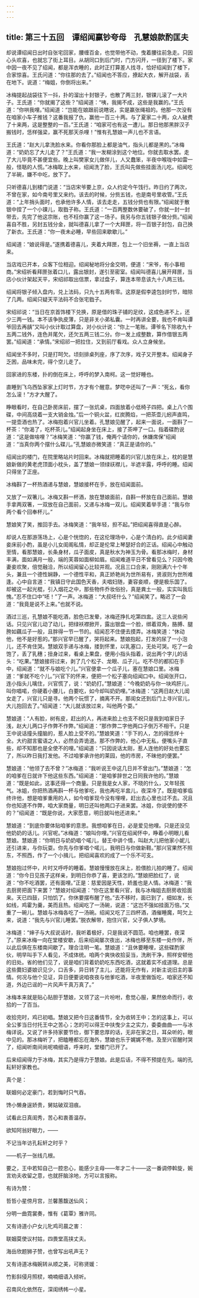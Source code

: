 ```yaml
---
---
---
```

title: 第三十五回　谭绍闻赢钞夸母　孔慧娘款酌匡夫
---



却说谭绍闻日出时自张宅回家，腰缠百金，也觉带他不动，曳着腰往前急走。只因心头欢喜，也就忘了街上耳目。从胡同口到后门时，门方闪开，一径到了楼下。家中因一夜不见了绍闻，都是浑衣睡的，此时正打算差人找寻，恰好绍闻到了楼下，合家惊喜。王氏问道：“你往那的去了。”绍闻也不答应，撩起大衣，解开战袋，丢在地下。说道：“梅姐，你倒将出来。”

冰梅提起战袋往下一抖，扑的溜出十封银子，也散了两三封，银锞儿滚了一大片子。王氏道：“你就揭了这些？”绍闻道：“咦，我揭不成，这些是我赢的。”王氏道：“你哄我哩。”绍闻道：“岂能在娘跟前说瞎说，实是赢张绳祖的。他那一次没有在咱家小车子推钱？这番我报了仇，赢他一百三十两。与了夏家二十两，众人破费了十来两，这是整整的一百。”王氏道：“咱家可也有这一遭儿。那日他那黑胖汉子搬钱时，恁样强梁，赢不死那天杀哩！”惟有孔慧娘一声儿也不言语。

王氏道：“赵大儿拿洗脸水来。你看你那脸上都是油气，指头儿都是黑的。”冰梅道：“奶奶忘了大儿走了？”王氏道：“我一发糊涂到这个地位。你就去取水罢。走了大儿毕竟不甚便宜些。晚上叫樊家女儿做伴儿，人又蠢笨，半夜中喉咙中如雷一般，怪聒的人慌。”冰梅取上水来，绍闻洗了脸，王氏叫先做些挂面汤儿吃。绍闻吃了半碗，嫌不中吃，放下了。

只听德喜儿到楼门说道：“当店宋爷要上京，众人约定今午饯行。昨日约了两次，不曾在家，如今南号里又来约。该去的时候，分赀五钱，也是南号里收管。”王氏道：“上年捎头面时，也承他许多人情，该去走走，五钱分赀也有限。”绍闻就于散银中捏了一个小锞儿，取戥子称。王氏道：“一百两整数休要破了，你就一封一封带去，先完了他这宗账，也不枉你赢了这一场子。我另与你五钱银子做分赀。”绍闻喜自不胜，另封五钱分金，就叫德喜儿拿了一个大拜匣，将一百银子封包，自己换了新衣。王氏道：“你一夜未必睡，早些回来歇歇儿。”

绍闻道：“娘说得是。”遂携着德喜儿，夹着大拜匣，包上一个旧坐褥，一直上当店来。

当店戏已开本，众客下位相迎。绍闻秘地将分金交明，便道：“宋爷，有小事相商。”宋绍祈看拜匣张着口儿，露出银封，遂引至密室。绍闻叫德喜儿展开拜匣，当店小伙计架起天平，宋绍祁取出信票，拿过盘子，算连本带息该九十八两三钱。

绍闻将银子倾入盘内，兑上法码，只九十五两有零。这原是假李逵包封时节，暗除了几两。绍闻只疑天平法码不合张宅戥子。

宋绍祁说：“当日在京首饰楼下兑换，原是借的珠子铺的足纹，这成色递不上，还少三两一钱。本不该争执皮薄，只是非关小弟私囊。一时再讲全要，我也不肯叫谭爷回去再龋”又叫小伙计取过算盘，对小伙计说：“你上一笔账。谭爷名下除收九十五两二钱外，连色并尾欠，还欠五两三钱二分。你一发上成整数，算作借银五两罢。”绍闻道：“承情。”宋绍祁一把拉住，又到前厅看戏。众人立身候坐。

绍闻坐不多时，只是打呵欠。顷刻排桌列座，序了次序，戏子又开整本。绍闻身子乏困，品味未完，得个空儿走了。

回家进的东楼，扑的倒在床上，呼呼的梦入南柯。这一觉好睡也。

直睡到飞乌西坠家家上灯时节，方才有个醒意。梦呓中还叫了一声：“死幺，看你怎么滚！”方才大醒了。

睁眼看时，在自己卧房床前，摆了一张炕桌，四面放着小低椅子四把。桌上八个围碟，中间高烧着一支大销金烛。”后一个铜火盆，红炭腾焰，一把茶壶儿蚓声直鸣，一提壶酒也热了。冰梅抱着兴官儿坐着。孔慧娘见醒了，起来一面说，一面斟了一杯茶：“你渴了，吃杯茶儿。”绍闻起身坐在床上，接了茶呷了一口。指着碟酌说道：“这是做啥哩？”冰梅笑道：“你赢了钱，俺两个请你的，休嫌席保”绍闻道：“当真你两个摆什么碟儿。”孔慧娘亦微笑道：“真正是请你的。”

绍闻出的楼门，在院里略站片时回来。冰梅就把睡着的兴官儿放在床上，枕的是慧娘新做的黄老虎顶面小枕头，盖了慧娘一领绿祆襟儿，半遮半露，呼呼的睡。绍闻只得坐了正座。

冰梅斟了一杯热酒递与慧娘，慧娘接杯在手，放在绍闻面前。

又放了一双箸儿。冰梅又斟一杯酒，放在慧娘面前，自斟一杯放在自己面前。慧娘手拿两双箸，一双放在自己面前，又递与冰梅一双儿。绍闻笑着举手道：“我与你两个看个回奉杯儿。”

慧娘笑了笑，推回手去。冰梅笑道：“我年轻，担不起。”把绍闻喜得直是心醉。

却说人在那游荡场上，心是个恍惚的，在这伦理场中，心是个清白的。此夕绍闻妻妾床前小酌，虽是小儿女闺阁私情，却正是伦常上琴瑟好合的正话。绍闻心中触动至情，看那慧娘，长条身材，瓜子面皮，真是秋水为神玉为骨。看那冰梅时，身材丰满，面如满月一般，端的芙蓉如面柳如眉。绍闻难道平日不曾看见么？只因今晚妻妾欢聚，倍觉融洽，所以绍闻留心比较并观。况且三口合来，刚刚满六十个年头，兼且一个德性娴静，一个德性平和，真正娇艳尚为世所易有，贤淑则为世所难逢。心中自言道：“我镇日守此国色天香，夫唱妇随，妻容妾顺，便是极乐国了。却被这一起光棍，引入烟花之中，那些物件乔妆俗扮，真是粪土一般，实实叫我后愧。”忍不住口中“呸！”了一声。冰梅道：“大叔呸什么？”绍闻笑了。略迟了一会道：“我竟是说不上来。”也就不说。

酒过三巡，孔慧娘不能吃酒，脸色已发晕，冰梅还挣扎吃第四盅。这三人说些闲话。只见兴官儿动了动儿，把绿袄襟掀开，露出银盘一个脸，绑着双角，胳膊、腿胯如藕瓜子一般，且胖得一节一节的。绍闻忍不住便去摸弄。冰梅笑道：“休动他，他不是好惹的。”那兴官早已醒了，哭将起来。慧娘抱起，打发的尿了一小泡儿，还不肯住哭。慧娘双手递与冰梅，搂到怀里，以乳塞口，无处可哭。吃了一会饱了，丢了乳穗；扭身过来，看桌上果盘，便用小指头指着，说出两个字儿的话头：“吃果。”慧娘接将过来，剥了几个松子、龙眼、瓜子儿。吃不尽的都扣在手中，绍闻道：“就不与娘吃个儿。”兴官便拿一个瓜子儿，塞在慧娘口里。冰梅道：“爹就不吃个儿。”兴官下的怀来，便把一个松子塞向绍闻口中。绍闻张开口，连小指头儿噙住，兴官慌了，说：“奶奶打。”慧娘道：“今晚奶奶与你一块鸡肝儿，叫你唱喏，你硬着小腰儿，白要吃，如今却叫奶奶哩。”冰梅道：“这两日赵大儿闺女走了，兴官儿只是寻。他两个玩惯了，摘离不开。那闺女还到后门上寻兴官儿，大儿抱回去了。”绍闻道：“大儿就该放过来，叫他两个耍。”

慧娘道：“人有脸，树有皮，赶出的人，再进来脸上也支不祝只是我到咱家日子浅，赵大儿两口子作弊不作弊。”绍闻道：“那作弊二字他两口子倒万不相干。只是王中说话撞头撞脑的，惹人脸上受不的。”慧娘笑道：“手下的人，怎的得恁样十全。大约甜言蜜语之人，必然会弄诡道。那不作弊的，他心中无私，便嘴头子直些，却不知那也是全使不的哩。”绍闻道：“只因说话太刚，惹人连他的好处也要忘了，所以昨日我打发他。不过咱爹承许他的莱园，他的市房，不昧他的便罢。”

慧娘道：“他领了去不曾？”冰梅道：“我听说王中这几日并不曾出门。”慧娘道：“怎的咱爹在日就许下他这些东西。”绍闻道：“是咱爹辞世之日同我许他的。”慧娘道：“既是如此，这事还得一个商量。只是我是女人家，不晓的什么，又年轻孩气。冰姐，你把热酒再斟一杯与他爹吃，我也再吃半盅儿，夜深冷了。既是咱爹临终许他，想是咱爹重用的人，如今咱爹现今没有埋哩，赶出去心里也过不去。况且你也知道不作弊，咱大家商量，明日还叫他两口子进来罢。冰姐，你说使的使不的？”绍闻道：“既是你说，大家愿意，明日就叫他还进来。”

慧娘道：“到底你要体贴咱爹的意思。我想咱爹在日，必是爱见他哩。只是还没见他奶奶的话儿。兴官呢。”冰梅道：“娘叫你哩。”兴官在绍闻怀中，睁着小明眼儿看慧娘。慧娘道：“你明日与奶奶唱个喏儿，替王中讲个情，叫赵大儿把他家小妮儿还引进来，与你玩耍。你先与你爹唱个喏儿，我明日与你做新鞋。”那兴官果然不照东，不照西，作了一个小揖儿，把绍闻喜欢的成了一个乐不可支。

慧娘抱过怀中，片时又呼呼的睡着。慧娘慢慢放在床上，脸偎脸儿拍的睡了。绍闻道：“你今日见孩子这样亲，到明日你恭了喜，更该怎的。”慧娘把脸红了，说道：“你不吃酒罢，还有面哩。”正是：慈爱因是天性，娇羞也是人情。冰梅道：“我去厨房把面下来罢？”慧娘对绍闻道：“你在这里看兴官，我与冰梅姐去厨房收拾面来。天已四鼓，只怕饥了。你休要摆布醒了他。”去不移时，面已到了，细如发，长如线，鸡霍为羹，美而且热。绍闻吃了一汤碗，说道：“这岂不强如挂面万倍。”又重了一碗儿。慧娘与冰梅各吃了一汤碗。绍闻又吃了三四杯酒，酒催睡魔，呵欠上来，说道：“我先与兴官儿睡罢。”脱衣解带，抱住兴官，父子俱人梦境。

冰梅道：“婶子与大叔说话时，我听着极好，只是我说不圆范。咱也睡罢，夜深了。”原来冰梅一向在堂楼安歇，后来绍闻屡次夜出，冰梅也移至东楼一处作伴，所以此后俱在东楼南间歇了。理合注明一笔。慧娘道：“且休要睡哩，这些碟酌家伙，明早叫手下人看见，不成体统。咱两个爽快收拾妥当，洗刷干净，照样安顿他的旧处。省的他们见了，说是咱们背着奶奶吃东西吃酒，这就着实不成道理。总是这些爨妇婆娘识见少，口舌多，异日转了主儿，还能将无作有，对新主说旧主的事情。何况与他个见证，异日便要说咱夜夜与他爹吃酒，半夜里做饭吃，咱家还不知道，外边已谣的一片风声千真万真了。”

冰梅本来就是贴心贴胆于慧娘，又领了这一片吩咐，愈觉心服，果然依命而行，收拾的一了百当。

收拾完时，鸡已初唱。慧娘又把今日这番情节，全为收转王中；怎的这事上，可以全公爹当日付托王中之苦心；怎的可以得王中扶曳少主之实力，委委曲曲—一与冰梅详说。又说了许多持家要节俭，御下要忠厚的话，无非在家之日，耳朵听的，眼中见的。那冰梅听了，把瞌睡都忘在海外，慧娘也乐于娓娓不倦。及至兴官醒时哭了，绍闻听南间尚呢喃细语，呼来时，堂楼门已开了。

后来绍闻得力于冰梅，其实乃是得力于慧娘。此是后话，不得不预提在先。端的孔耘轩好家教也。

真个是：

联姻何必定豪门，若到悔时只气吞。

馋小懒身逞娇贵，舅姑破双泪痕。

试看此日真闺秀，苦心和衷善温存。

欲知阿翁好眼力，——

不记当年访孔耘轩之时乎？

——机子一张线几根。

要之，王中若知自己一腔忠心，能感少主母——年才二十——这一番调停斡旋，婉言劝夫收留之意，也就肝脑涂地，方可以言报称。

有诗为赞：

哲哲小星傍月宫，兰馨蕙馥送仙风；

分明一曲霓裳奏，惟有《葛覃》雅许同。

又有诗道小户女儿牝鸡司晨之害：

联姻莫使议村姑，四畏堂高挟丈夫。

海岳欣题狮子赞，也曾写出吼声无？

又有诗道冰梅婉转从顺之美，可称贤媛：

竹影斜侵月照棂，喃喃细语入倾听。

召南风化依然在，深闺绣帏一小星。